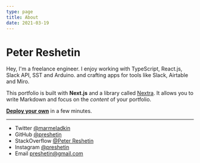 ```yaml
---
type: page
title: About
date: 2021-03-19
---
```


# Peter Reshetin

Hey, I'm a freelance engineer. I enjoy working with TypeScript, React.js, Slack API, SST and Arduino.  and crafting apps for tools like Slack, Airtable and Miro.

This portfolio is built with **Next.js** and a library called [Nextra](https://nextra.vercel.app/). It allows you to write Markdown and focus on the _content_ of your portfolio.

[**Deploy your own**](https://vercel.com/new/clone?demo-title=Portfolio+Starter+Kit&demo-description=Easily+create+a+portfolio+with+Next.js+and+Markdown.&demo-url=https%3A%2F%2Fdemo.vercel.blog%2F&demo-image=%2F%2Fimages.ctfassets.net%2Fe5382hct74si%2F2aC4eHLrOKmT4fnLfoNGK2%2F14b1e6bbe598ec023ffe85001d31e634%2FCleanShot_2022-04-11_at_23.12.01.png&project-name=Portfolio+Starter+Kit&repository-name=portfolio-starter-kit&repository-url=https%3A%2F%2Fgithub.com%2Fvercel%2Fnextjs-portfolio-starter&from=templates&skippable-integrations=1&teamCreateStatus=hidden) in a few minutes.

---

- Twitter [@marmeladkin](https://twitter.com/marmeladkin)
- GitHub [@preshetin](https://github.com/preshetin)
- StackOverflow [@Peter Reshetin](https://stackoverflow.com/users/4990125/peter-reshetin)
- Instagram [@preshetin](https://instagram.com/preshetin)
- Email preshetin@gmail.com
